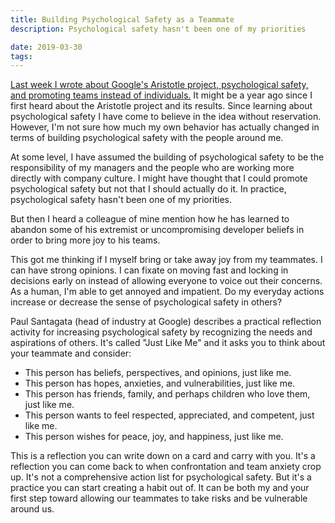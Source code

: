 ```yaml
---
title: Building Psychological Safety as a Teammate
description: Psychological safety hasn't been one of my priorities

date: 2019-03-30
tags:
---
```


[Last week I wrote about Google's Aristotle project, psychological safety, and promoting teams instead of individuals.](https://www.flashover.blog/posts/you-don-t-have-to-manufacture-psychological-safety/) It might be a year ago since I first heard about the Aristotle project and its results. Since learning about psychological safety I have come to believe in the idea without reservation. However, I'm not sure how much my own behavior has actually changed in terms of building psychological safety with the people around me.

At some level, I have assumed the building of psychological safety to be the responsibility of my managers and the people who are working more directly with company culture. I might have thought that I could promote psychological safety but not that I should actually do it. In practice, psychological safety hasn't been one of my priorities.

But then I heard a colleague of mine mention how he has learned to abandon some of his extremist or uncompromising developer beliefs in order to bring more joy to his teams.

This got me thinking if I myself bring or take away joy from my teammates. I can have strong opinions. I can fixate on moving fast and locking in decisions early on instead of allowing everyone to voice out their concerns. As a human, I'm able to get annoyed and impatient. Do my everyday actions increase or decrease the sense of psychological safety in others?

Paul Santagata (head of industry at Google) describes a practical reflection activity for increasing psychological safety by recognizing the needs and aspirations of others. It's called "Just Like Me" and it asks you to think about your teammate and consider:

- This person has beliefs, perspectives, and opinions, just like me.
- This person has hopes, anxieties, and vulnerabilities, just like me.
- This person has friends, family, and perhaps children who love them, just like me.
- This person wants to feel respected, appreciated, and competent, just like me.
- This person wishes for peace, joy, and happiness, just like me.

This is a reflection you can write down on a card and carry with you. It's a reflection you can come back to when confrontation and team anxiety crop up. It's not a comprehensive action list for psychological safety. But it's a practice you can start creating a habit out of. It can be both my and your first step toward allowing our teammates to take risks and be vulnerable around us.
